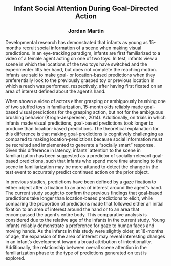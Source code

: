 


<center>
## Infant Social Attention During Goal-Directed Action  


### Jordan Martin  


</center>

Developmental research has demonstrated that infants as young as 15-months recruit social information of a scene when making visual predictions. In an eye-tracking paradigm, infants are first familiarized to a video of a female agent acting on one of two toys. In test, infants view a scene in which the locations of the two toys have switched and the experimenter lifts her hand, but does not complete the reaching motion. Infants are said to make goal- or location-based predictions when they preferentially look to the previously grasped toy or previous location in which a reach was performed, respectively, after having first fixated on an area of interest defined about the agent's hand.  


When shown a video of actors either grasping or ambiguously brushing  one of two stuffed toys in familiarization, 15-month olds reliably made goal-based visual predictions for the grasping action, but not for the ambiguous brushing behavior (Krogh-Jesperesen, 2014). Additionally, on trials in which infants made visual predictions, goal-based predictions took longer to produce than location-based predictions. The theoretical explanation for this difference is that making goal-predictions is cognitively challenging as compared to making location-predictions because social information must be recruited and implemented to generate a "socially smart" response. Given this difference in latency, infants' attention to the scene in familiarization has been suggested as a predictor of socially-relevant goal-based predictions, such that infants who spend more time attending to the scene in familiarization may be more attuned to detect the change in the test event to accurately predict continued action on the prior object.  


In previous studies, predictions have been defined by a gaze fixation to either object after a fixation to an area of interest around the agent's hand. The current study sought to confirm the previous findings that goal-based predictions take longer than location-based predictions to elicit, while comparing the proportion of predictions made that followed either an initial fixation to an area of interest around the hand or to an area that encompassed the agent's entire body. This comparative analysis is considered due to the relative age of the infants in the current study. Young infants reliably demonstrate a preference for gaze to human faces and moving hands. As the infants in this study were slightly older, at 18-months of age, the expansion of the area of interest may reveal interesting changes in an infant's development toward a broad attribution of intentionality. Additionally, the relationship between overall scene attention in the familiarization phase to the type of predictions generated on test is explored.  


